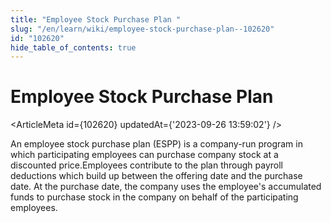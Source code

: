 ```yaml
---
title: "Employee Stock Purchase Plan "
slug: "/en/learn/wiki/employee-stock-purchase-plan--102620"
id: "102620"
hide_table_of_contents: true
---
```



# Employee Stock Purchase Plan 

<ArticleMeta id={102620} updatedAt={'2023-09-26 13:59:02'} />
<div className='border-solid border-b border-t-0 my-4 border-[var(--ifm-color-gray-300)]' />

An employee stock purchase plan (ESPP) is a company-run program in which participating employees can purchase company stock at a discounted price.Employees contribute to the plan through payroll deductions which build up between the offering date and the purchase date. At the purchase date, the company uses the employee's accumulated funds to purchase stock in the company on behalf of the participating employees.
